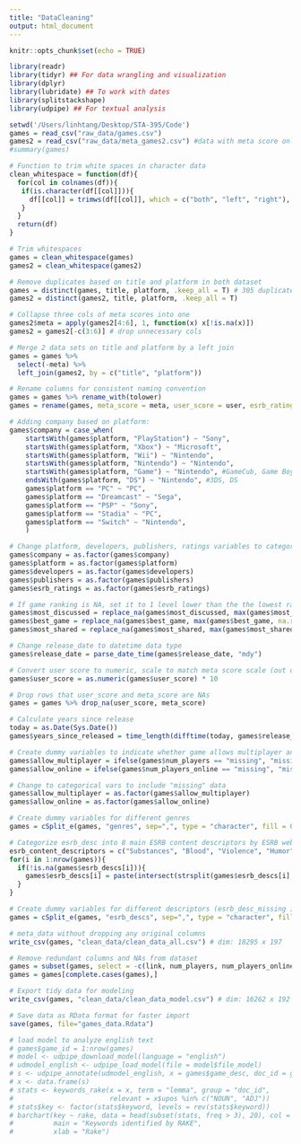 ```yaml
---
title: "DataCleaning"
output: html_document
---
```


```r
knitr::opts_chunk$set(echo = TRUE)
```

```r
library(readr)
library(tidyr) ## For data wrangling and visualization
library(dplyr) 
library(lubridate) ## To work with dates
library(splitstackshape) 
library(udpipe) ## For textual analysis
```

```r
setwd('/Users/linhtang/Desktop/STA-395/Code')
games = read_csv("raw_data/games.csv")
games2 = read_csv("raw_data/meta_games2.csv") #data with meta score only
#summary(games)
```

```r
# Function to trim white spaces in character data
clean_whitespace = function(df){
  for(col in colnames(df)){
   if(is.character(df[[col]])){
     df[[col]] = trimws(df[[col]], which = c("both", "left", "right"), whitespace = "[ \t\r\n]")
   }
  }
  return(df)
}

# Trim whitespaces
games = clean_whitespace(games)
games2 = clean_whitespace(games2)

# Remove duplicates based on title and platform in both dataset 
games = distinct(games, title, platform, .keep_all = T) # 305 duplicates removed
games2 = distinct(games2, title, platform, .keep_all = T)

# Collapse three cols of meta scores into one
games2$meta = apply(games2[4:6], 1, function(x) x[!is.na(x)])
games2 = games2[-c(3:6)] # drop unnecessary cols

# Merge 2 data sets on title and platform by a left join
games = games %>%
  select(-meta) %>%
  left_join(games2, by = c("title", "platform"))
```


```r
# Rename columns for consistent naming convention 
games = games %>% rename_with(tolower)
games = rename(games, meta_score = meta, user_score = user, esrb_ratings = ratings)

# Adding company based on platform:
games$company = case_when(
    startsWith(games$platform, "PlayStation") ~ "Sony",
    startsWith(games$platform, "Xbox") ~ "Microsoft",
    startsWith(games$platform, "Wii") ~ "Nintendo",
    startsWith(games$platform, "Nintendo") ~ "Nintendo",
    startsWith(games$platform, "Game") ~ "Nintendo", #GameCub, Game Boy Advance
    endsWith(games$platform, "DS") ~ "Nintendo", #3DS, DS
    games$platform == "PC" ~ "PC",
    games$platform == "Dreamcast" ~ "Sega",
    games$platform == "PSP" ~ "Sony",
    games$platform == "Stadia" ~ "PC",
    games$platform == "Switch" ~ "Nintendo",
    )

# Change platform, developers, publishers, ratings variables to categorical data
games$company = as.factor(games$company)
games$platform = as.factor(games$platform)
games$developers = as.factor(games$developers)
games$publishers = as.factor(games$publishers)
games$esrb_ratings = as.factor(games$esrb_ratings)

# If game ranking is NA, set it to 1 level lower than the the lowest rating
games$most_discussed = replace_na(games$most_discussed, max(games$most_discussed, na.rm = TRUE))
games$best_game = replace_na(games$best_game, max(games$best_game, na.rm = TRUE))
games$most_shared = replace_na(games$most_shared, max(games$most_shared, na.rm = TRUE))

# Change release_date to datetime data type
games$release_date = parse_date_time(games$release_date, "mdy")

# Convert user score to numeric, scale to match meta score scale (out of 100)
games$user_score = as.numeric(games$user_score) * 10

# Drop rows that user_score and meta_score are NAs
games = games %>% drop_na(user_score, meta_score) 

# Calculate years since release
today = as.Date(Sys.Date())
games$years_since_released = time_length(difftime(today, games$release_date), "years")
```

```r
# Create dummy variables to indicate whether game allows multiplayer and online gaming
games$allow_multiplayer = ifelse(games$num_players == "missing", "missing", ifelse(games$num_players == "1 Player", FALSE, TRUE))
games$allow_online = ifelse(games$num_players_online == "missing", "missing", ifelse(grepl("No Online Multiplayer", games$num_players_online), FALSE, TRUE))

# Change to categorical vars to include "missing" data
games$allow_multiplayer = as.factor(games$allow_multiplayer)
games$allow_online = as.factor(games$allow_online)

# Create dummy variables for different genres
games = cSplit_e(games, "genres", sep=",", type = "character", fill = 0, drop = F)

# Categorize esrb_desc into 8 main ESRB content descriptors by ESRB website
esrb_content_descriptors = c("Substances", "Blood", "Violence", "Humor", "Language", "Nudity", "Gambling", "Sexuality", "missing") # by https://www.esrb.org/ratings-guide/#cont_desc
for(i in 1:nrow(games)){
  if(!is.na(games$esrb_descs[i])){
    games$esrb_descs[i] = paste(intersect(strsplit(games$esrb_descs[i], " ")[[1]], esrb_content_descriptors), collapse=",")
  }
}

# Create dummy variables for different descriptors (esrb_desc_missing indicates "missing" desc)
games = cSplit_e(games, "esrb_descs", sep=",", type = "character", fill = 0, drop = F) 
```

```r
# meta_data without dropping any original columns
write_csv(games, "clean_data/clean_data_all.csv") # dim: 18295 x 197

# Remove redundant columns and NAs from dataset
games = subset(games, select = -c(link, num_players, num_players_online, genres, game_desc))
games = games[complete.cases(games),]

# Export tidy data for modeling
write_csv(games, "clean_data/clean_data_model.csv") # dim: 16262 x 192

# Save data as RData format for faster import
save(games, file="games_data.Rdata")
```

```r
# load model to analyze english text
# games$game_id = 1:nrow(games)
# model <- udpipe_download_model(language = "english")
# udmodel_english <- udpipe_load_model(file = model$file_model)
# s <- udpipe_annotate(udmodel_english, x = games$game_desc, doc_id = games$game_id)
# x <- data.frame(s)
# stats <- keywords_rake(x = x, term = "lemma", group = "doc_id", 
#                        relevant = x$upos %in% c("NOUN", "ADJ"))
# stats$key <- factor(stats$keyword, levels = rev(stats$keyword))
# barchart(key ~ rake, data = head(subset(stats, freq > 3), 20), col = "red", 
#          main = "Keywords identified by RAKE", 
#          xlab = "Rake")
```

